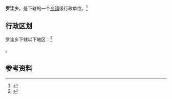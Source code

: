 {{中国乡级行政区|64/04/25/206/000}}

'''罗洼乡'''，是{{PRC admin/fullname|64/04/25/206/000|3}}下辖的一个[[乡镇|乡镇]]级行政单位。<ref>{{PRC admin/ref sgc|{{PRC admin/parent|64/04/25/206/000}}}}</ref>

== 行政区划 ==

罗洼乡下辖以下地区：<ref>{{PRC admin/ref sgc|64/04/25/206/000}}</ref>

{{PRC admin/children|64/04/25/206/000}}。

== 参考资料 ==

{{reflist}}

{{行政区划小作品}}
{{PRC admin/navcat|64/04/25/206/000}}